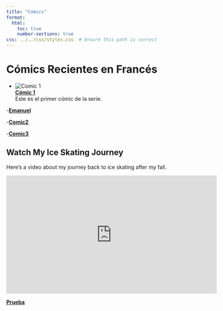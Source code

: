 ```yaml
---
title: "Comics"
format: 
  html: 
    toc: true
    number-sections: true
css: ../../css/styles.css  # Ensure this path is correct
---
```



# Cómics Recientes en Francés

- ![Comic 1](../../images/Emanuel1.png)  
  **[Cómic 1](Ice.qmd)**  
  Este es el primer cómic de la serie.


-**[Emanuel](comic1.qmd)**

-**[Comic2](comic2.qmd)**

-**[Comic3](comic3.qmd)**




## Watch My Ice Skating Journey

Here's a video about my journey back to ice skating after my fall. 

<iframe width="560" height="315" src="https://www.youtube.com/embed/nZUdfFajxtQ" frameborder="0" allowfullscreen></iframe>

 **[Prueba](prueba.qmd)** 